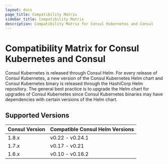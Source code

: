 ```yaml
---
layout: docs
page_title: Compatibility Matrix
sidebar_title: Compatibility Matrix
description: Compatibility Matrix for Consul Kubernetes and Consul
---
```


# Compatibility Matrix for Consul Kubernetes and Consul 

Consul Kubernetes is released through Consul Helm. For every release of Consul Kubernetes, a new version of the Consul Kubernetes 
Helm chart and Consul Kubernetes binary is released through the HashiCorp Helm repository. The general best practice is to upgrade
the Helm chart for upgrades of Consul Kubernetes since Consul Kubernetes binaries may have dependencies with certain versions of
the Helm chart. 

## Supported Versions

| Consul Version      | Compatible Consul Helm Versions  |
| ------------------- | -------------------------------- |
| 1.8.x               | v0.22 - v0.24.1                  |
| 1.7.x               | v0.17 - v0.21                    |
| 1.6.x               | v0.10 - v0.16.2                  |
